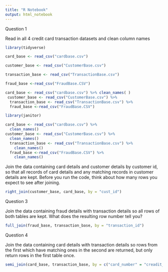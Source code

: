 ```yaml
---
title: "R Notebook"
output: html_notebook
---
```

Question 1

Read in all 4 credit card transaction datasets and clean column names
```r
library(tidyverse)
```

```r
card_base <- read_csv("cardbase.csv")
```

```r
customer_base <- read_csv("CustomerBase.csv")
```

```r
transaction_base <- read_csv("TransactionBase.csv")
```

```r
fraud_base <-read_csv("FraudBase.CSV")
```

```r
card_base <- read_csv("cardbase.csv") %>% clean_names( )
 customer_base <- read_csv("CustomerBase.csv") %>% 
  transaction_base <- read_csv("TransactionBase.csv") %>% 
  fraud_base <-read_csv("FraudBase.CSV")

```
```r
library(janitor)
```

```r
card_base <- read_csv("cardbase.csv") %>% 
  clean_names()
customer_base <- read_csv("CustomerBase.csv") %>%
  clean_names()
  transaction_base <- read_csv("TransactionBase.csv") %>% 
    clean_names()
  fraud_base <-read_csv("FraudBase.CSV") %>% 
    clean_names()

```
Join the data containing card details and customer details by customer id, so that all records of card details and any matching records in customer details are kept. Before you run the code, think about how many rows you expect to see after joining.


```r
right_join(customer_base, card_base, by = "cust_id")
```
Question 3

Join the data containing fraud details with transaction details so all rows of both tables are kept. What does the resulting row number tell you?


```r
full_join(fraud_base, transaction_base, by = "transaction_id")

```
Question 4

Join the data containing card details with transaction details so rows from the first which have matching ones in the second are returned, but only return rows in the first table once.


```r
semi_join(card_base, transaction_base, by = c("card_number" = "creadit_card_id"))
          
```



